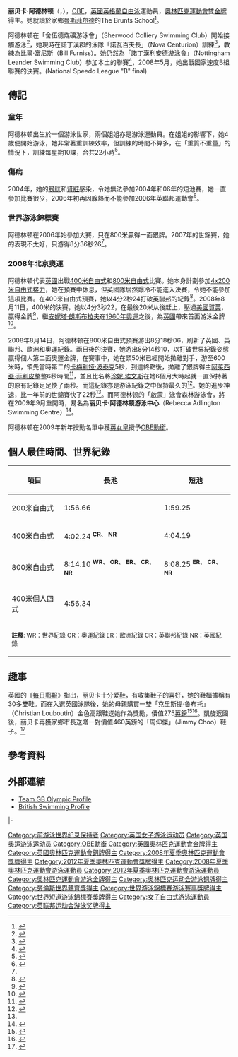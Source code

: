 {{noteTA
|T=zh-hans:丽贝卡·阿德林顿;zh-hant:瑞貝卡·阿德靈頓;zh-sg:莉碧嘉·亞靈顿;zh-hk:艾靈頓;zh-tw:蕾貝卡·阿德靈頓;zh-mo:艾靈頓;
|1=zh-hans:丽贝卡;zh-hant:瑞貝卡;zh-sg:莉碧嘉;zh-hk:莉碧嘉;zh-tw:蕾貝卡;zh-mo:莉碧嘉;
|2=zh-hans:阿德林顿;zh-hant:阿德靈頓;zh-sg:亞靈顿;zh-hk:艾靈頓;zh-tw:阿德靈頓;zh-mo:艾靈頓;
}}
{{Infobox Swimmer
| swimmername = 丽贝卡·阿德林顿
| image = Becky Adlington2012 Olympic Parade.jpg
| imagesize =
| caption = 
| fullname = Rebecca Adlington
| nationality = [[英國|英國]]
| strokes = 自由式
| club = Nova Centurion
| collegeteam = 
| birth_date = {{birth date and age|1989|02|17|df=yes}}
| birth_place = [[英格蘭|英格蘭]] [[諾丁漢郡|諾丁漢郡]] [[曼斯菲尔德|曼斯菲尔德]]
| deathdate =
| deathplace =
| height = {{height|meters=1.79}}
| weight = 
| medaltemplates =
{{MedalSport | 女子[[游泳|游泳]]}}
{{MedalCountry | {{GBR}} }}
{{MedalCompetition|[[奧運|奧運]]}}
{{MedalGold|[[2008年北京奧運|2008年北京奧運]]|[[2008年夏季奧林匹克運動會游泳比賽－女子400米自由泳|400米自由式]]}}
{{MedalGold|[[2008年北京奧運|2008年北京奧運]]|[[2008年夏季奧林匹克運動會游泳比賽－女子800米自由泳|800米自由式]]}}
{{MedalBronze|[[2012年夏季奥林匹克运动会|2012年倫敦]]|[[2012年夏季奧林匹克運動會女子400公尺自由泳比賽|400米自由泳]]}}
{{MedalCompetition|[[世界游泳錦標賽|世界游泳錦標賽 - 短池]]}}
{{MedalGold|[[2008年世界游泳錦標賽|2008年世界游泳錦標賽]]|800米自由式}}
{{MedalSilver|[[2008年世界游泳錦標賽|2008年世界游泳錦標賽]]|4×200米自由式}}
{{MedalCompetition | [[歐洲游泳錦標賽|歐洲游泳錦標賽 - 長池]]}}
{{MedalSilver|[[2006年歐洲游泳錦標賽|2006年歐洲游泳錦標賽]]|800米自由式}}
}}
'''丽贝卡·阿德林顿'''（{{lang-en|'''Rebecca Adlington'''}}，{{bd|1989年|2月17日||}}），[[OBE|OBE]]，[[英國|英國]][[英格蘭|英格蘭]][[自由泳|自由泳]]運動員，[[奧林匹克運動會|奧林匹克運動會]]雙[[金牌|金牌]]得主。她就讀於家鄉[[曼斯菲尔德|曼斯菲尔德]]的The Brunts School<ref>{{cite web |url=http://www.chad.co.uk/adlington/Open-top-bus-parade-to.4398219.jp |title=Open top bus parade to salute double Olympic gold medallist Rebecca Adlington |accessdate=2008-08-18 |work= |publisher=www.chad.co.uk |date= |archive-url=https://web.archive.org/web/20080821031013/http://www.chad.co.uk/adlington/Open-top-bus-parade-to.4398219.jp |archive-date=2008-08-21 |dead-url=yes }}</ref>。

阿德林顿在「舍伍德煤礦游泳會」（Sherwood Colliery Swimming Club）開始接觸游泳<ref>{{cite web |url=http://www.sherwoodswimmingclub.com/ |title=Sherwood Colliery Swimming Club |access-date=2008-08-23 |archive-url=https://web.archive.org/web/20080916102417/http://www.sherwoodswimmingclub.com/ |archive-date=2008-09-16 |dead-url=yes }}</ref>，她現時在諾丁漢郡的泳隊「諾瓦百夫長」（Nova Centurion）訓練<ref>{{cite web |url=http://www.notts-swimming.co.uk |title=Notts. ASA |accessdate=2021-02-15 |archive-date=2020-12-05 |archive-url=https://web.archive.org/web/20201205115116/http://www.notts-swimming.co.uk/ |dead-url=no }}</ref>，教練為比爾·富尼斯（Bill Furniss）。她仍然為「諾丁漢利安德游泳會」（Nottingham Leander Swimming Club）參加本土的聯賽<ref>{{cite web |url=http://www.leandersc.com |title=Nottingham Leander Swimming Club |accessdate=2021-02-15 |archive-date=2020-11-26 |archive-url=https://web.archive.org/web/20201126231634/https://www.leandersc.com/ |dead-url=no }}</ref>，2008年5月，她出戰國家速度B組聯賽的決賽。(National Speedo League "B" final)

==傳記==
===童年===
阿德林顿出生於一個游泳世家，兩個姐姐亦是游泳運動員。在姐姐的影響下，她4歲便開始游泳，她非常著重訓練效率，但訓練的時間不算多，在「重質不重量」的情況下，訓練每星期10課，合共22小時<ref name="塵封紀錄">{{Cite web |url=http://news.sina.com/sports/sinacn/406-105-105-126/2008-08-16/05283203184.html |title=新浪網：泳壇最大黑馬打破塵封紀錄 阿德林頓一年提高22秒 |accessdate=2008-08-23 |archive-date=2019-02-21 |archive-url=https://web.archive.org/web/20190221074147/http://news.sina.com/sports/sinacn/406-105-105-126/2008-08-16/05283203184.html |dead-url=no }}</ref>。

===傷病===
2004年，她的[[膀胱|膀胱]]和[[肾脏|肾脏]]感染，令她無法參加2004年和06年的短池賽，她一直參加比賽很少，2006年初再因[[腺熱|腺熱]]而不能參加[[2006年英聯邦運動會|2006年英聯邦運動會]]<ref>{{Cite web |url=http://info.2008.sohu.com/Global/Athlete/225457.shtml |title=搜狐網：丽贝卡·阿德林顿 |accessdate=2008-08-23 |archive-date=2012-07-17 |archive-url=https://archive.is/20120717204000/http://info.2008.sohu.com/Global/Athlete/225457.shtml |dead-url=no }}</ref>。

===世界游泳錦標賽===
阿德林顿在2006年始參加大賽，只在800米贏得一面銀牌。2007年的世錦賽，她的表現不太好，只游得8分36秒26<ref name="塵封紀錄"/>。

===2008年北京奧運===
阿德林顿代表[[2008年夏季奥林匹克运动会英国代表团|英國]]出戰[[2008年夏季奧林匹克運動會游泳比賽－女子400米自由泳|400米自由式]]和[[2008年夏季奧林匹克運動會游泳比賽－女子800米自由泳|800米自由式]]比賽。她本身計劃參加[[2008年夏季奧林匹克運動會游泳比賽_-_女子4_x_200米自由泳接力|4x200米自由式接力]]，她在預賽中休息，但英國隊居然爆冷不能進入決賽，令她不能參加這項比賽。在400米自由式預賽，她以4分2秒24打破[[英聯邦|英聯邦]]的紀錄<ref>{{cite web |url=http://news.bbc.co.uk/sport1/hi/olympics/swimming/7552579.stm |title=Adlington sets sights on GB medal  |accessdate=2008-08-11 |publisher=[[BBC|BBC體育]] |date=2008-08-10 }}</ref>。2008年8月11日，400米的決賽，她以4分3秒22，在最後20米从後赶上，壓過[[美國|美國]][[賀芙|賀芙]]，贏得金牌<ref>{{cite web |url=http://news.bbc.co.uk/sport1/hi/olympics/swimming/7553179.stm |title=Adlington snatches swimming gold |accessdate=2008-08-11 |publisher=[[BBC|BBC體育]] |date=2008-08-11 |archive-date=2009-04-23 |archive-url=https://web.archive.org/web/20090423193302/http://news.bbc.co.uk/sport1/hi/olympics/swimming/7553179.stm |dead-url=no }}</ref>，繼[[安妮塔·朗斯布拉夫|安妮塔·朗斯布拉夫]]在[[1960年夏季奧林匹克運動會|1960年奧運]]之後，為[[英國|英國]]帶來首面游泳金牌<ref name='lonsbrough'>{{cite web|url=http://www.telegraph.co.uk/sport/othersports/olympics/2538665/Rebecca-Adlington-wins--gold-on-a-rewarding-day-for-Britain---Beijing-Olympics-2008.html|author=[[安妮塔·朗斯伯勒|Anita Lonsbrough]]|title=Rebecca Adlington wins gold on a rewarding day for Britain - Beijing Olympics 2008|publisher=[[每日電訊報|每日電訊報]]|date=2008-08-11|accessdate=2008-08-11|archive-date=2009-09-08|archive-url=https://web.archive.org/web/20090908151809/http://www.telegraph.co.uk/sport/othersports/olympics/2538665/Rebecca-Adlington-wins--gold-on-a-rewarding-day-for-Britain---Beijing-Olympics-2008.html|dead-url=no}}</ref>。

2008年8月14日，阿德林顿在800米自由式預賽游出8分18秒06，刷新了英國、英聯邦、歐洲和奧運紀錄。兩日後的決賽，她游出8分14秒10，以打破世界紀錄姿態贏得個人第二面奧運金牌，在賽事中，她在頭50米已經開始拋離對手，游至600米時，領先當時第二的[[卡梅利娅·波泰克|卡梅利娅·波泰克]]5秒，到達終點後，拋離了銀牌得主[[阿萊西亞·菲利皮|阿萊西亞·菲利皮]]整整6秒時間<ref>{{Cite web |url=http://www.nownews.com/2008/08/16/341-2321119.htm |title=英女將阿德林頓奪金　打破800自由式紀錄 |accessdate=2008-08-23 |archive-date=2008-08-25 |archive-url=https://web.archive.org/web/20080825052709/http://www.nownews.com/2008/08/16/341-2321119.htm |dead-url=no }}</ref>，並且比名將[[珍妮·埃文斯|珍妮·埃文斯]]在她6個月大時起就一直保持著的原有紀錄足足快了兩秒。而這紀錄亦是游泳紀錄之中保持最久的<ref>{{cite web |url=http://news.bbc.co.uk/sport1/hi/olympics/swimming/7564653.stm |title=Adlington storms to second gold |accessdate=2008-08-16 |publisher=[[BBC|BBC體育]] |date=2008-08-16 |archive-date=2020-10-05 |archive-url=https://web.archive.org/web/20201005023233/http://news.bbc.co.uk/sport1/hi/olympics/swimming/7564653.stm |dead-url=no }}</ref>。她的進步神速，比一年前的世錦賽快了22秒<ref name="塵封紀錄"/>。而阿德林顿的「啟蒙」泳會森林游泳會，將在2009年9月重開時，易名為'''丽贝卡·阿德林顿游泳中心'''（Rebecca Adlington Swimming Centre）<ref>{{Cite web |url=http://www.mansfield.gov.uk/index.aspx?articleid=2275 |title=Mansfield to honour Olympic hero |accessdate=2008-08-23 |archive-date=2008-09-05 |archive-url=https://web.archive.org/web/20080905023011/http://www.mansfield.gov.uk/index.aspx?articleid=2275 |dead-url=no }}</ref>。

阿德林顿在2009年新年授勳名單中獲[[英女皇|英女皇]]授予[[OBE|OBE勳銜]]。

==個人最佳時間、世界紀錄==
{| class="wikitable" style="font-size:95%"
|-
!項目
!長池
!短池
|-
|200米自由式
|1:56.66
|1:59.25
|-
|400米自由式
|4:02.24 <sup>'''CR'''、 '''NR'''</sup>
|4:04.19
|-
|800米自由式
|8:14.10 <sup>'''WR'''、 '''OR'''、 '''ER'''、 '''CR'''、 '''NR'''</sup>
|8:08.25 <sup>'''ER'''、 '''CR'''、 '''NR'''</sup>
|-
|400米個人四式
|4:56.34
|
|-
|colspan="3"|<small>'''註釋''': WR：世界紀錄 OR：奧運紀錄 ER：歐洲紀錄 CR：英聯邦紀錄 NR：英國紀錄</small>
|}

==趣事==
英國的《[[每日郵報|每日郵報]]》指出，丽贝卡十分爱[[鞋|鞋]]，有收集鞋子的喜好，她的鞋櫃據稱有30多雙鞋。而在入選英國泳隊後，她的母親購買一雙「克里斯提·鲁布托」（Christian Louboutin）金色高跟鞋送她作為獎勵，價值275[[英鎊|英鎊]]<ref>{{Cite web |url=http://2008.cns.com.cn/news/2008/08-13/28719.shtml |title=中新奧運網：英国新科泳后阿德林顿是个鞋痴 鞋柜有30多双鞋 |access-date=2008-08-23 |archive-url=https://web.archive.org/web/20160304130237/http://2008.cns.com.cn/news/2008/08-13/28719.shtml |archive-date=2016-03-04 |dead-url=yes }}</ref><ref>{{Cite web |url=http://www.dailymail.co.uk/femail/article-1043557/Golden-girl-Rebecca-Adlington-inspired-Olympic-swim-triumph-Jimmy-Choo-promise.html |title=Golden girl Rebecca Adlington inspired to Olympic swim triumph by Jimmy Choo promise |accessdate=2008-08-27 |archive-date=2020-05-12 |archive-url=https://web.archive.org/web/20200512045438/https://www.dailymail.co.uk/femail/article-1043557/Golden-girl-Rebecca-Adlington-inspired-Olympic-swim-triumph-Jimmy-Choo-promise.html |dead-url=no }}</ref>。凱旋返國後，丽贝卡再獲家鄉市長送贈一對價值460英鎊的「周仰傑」（Jimmy Choo）鞋子。<ref>{{Cite web |url=http://www.dailymail.co.uk/news/article-1049433/15-000-fans-turn-greet-Britains-golden-girl-Rebecca-pair-Jimmy-Choos.html |title=15,000 fans turn out to greet Britain's golden girl Rebecca with a pair of Jimmy Choos |accessdate=2008-08-27 |archive-date=2020-05-12 |archive-url=https://web.archive.org/web/20200512045443/https://www.dailymail.co.uk/news/article-1049433/15-000-fans-turn-greet-Britains-golden-girl-Rebecca-pair-Jimmy-Choos.html |dead-url=no }}</ref>

==參考資料==
{{reflist}}

==外部連結==
* [http://www.olympics.org.uk/beijing2008/AthleteProfile.aspx?id=6649# Team GB Olympic Profile]{{Wayback|url=http://www.olympics.org.uk/beijing2008/AthleteProfile.aspx?id=6649 |date=20101203004835 }}
* [https://web.archive.org/web/20080823054802/http://www.sportcentric.com/vsite/vcontent/page/custom/0,8510,5157-182715-199933-42718-269451-custom-item,00.html British Swimming Profile]

{{s-start}}
{{s-ach|rec}}
{{succession box|before={{flagicon|USA}} [[珍妮特·埃文斯|珍妮特·埃文斯]]|title={{tsl|en|World record progression 800 metres freestyle#women|800米自由泳世界紀錄進程#女子|女子800米自由式世界紀錄保持者（長池）}}|years=2008年8月16日至2013年8月3日|after={{flagicon|USA}} [[姬蒂·雷德基|姬蒂·雷德基]]|}}
|-
{{s-ach|aw}}
{{s-bef|before={{flagicon|FRA}} [[洛尔·马诺杜|洛尔·马诺杜]]}}
{{s-ttl|title={{tsl|en|Swimming World Swimmers of the Year#European Swimmer of the Year|游泳世界雜誌年度最佳歐洲游泳運動員}}|years=2008}}
{{s-aft|after={{flagicon|ITA}} [[费代丽卡·佩莱格里尼|费代丽卡·佩莱格里尼]]}}
{{s-end}}
{{劳伦斯世界体育奖年度突破}}
{{奥林匹克运动会游泳比赛女子400米自由泳冠军}}
{{奥林匹克运动会游泳比赛女子800米自由泳冠军}}

{{Authority control}}

{{DEFAULTSORT:Adlington, Rebecca}}
[[Category:前游泳世界纪录保持者|Category:前游泳世界纪录保持者]]
[[Category:英国女子游泳运动员|Category:英国女子游泳运动员]]
[[Category:英国奥运游泳运动员|Category:英国奥运游泳运动员]]
[[Category:OBE勳銜|Category:OBE勳銜]]
[[Category:英國奧林匹克運動會金牌得主|Category:英國奧林匹克運動會金牌得主]]
[[Category:英國奧林匹克運動會銅牌得主|Category:英國奧林匹克運動會銅牌得主]]
[[Category:2008年夏季奧林匹克運動會獎牌得主|Category:2008年夏季奧林匹克運動會獎牌得主]]
[[Category:2012年夏季奧林匹克運動會獎牌得主|Category:2012年夏季奧林匹克運動會獎牌得主]]
[[Category:2008年夏季奧林匹克運動會游泳運動員|Category:2008年夏季奧林匹克運動會游泳運動員]]
[[Category:2012年夏季奧林匹克運動會游泳運動員|Category:2012年夏季奧林匹克運動會游泳運動員]]
[[Category:奧林匹克運動會游泳金牌得主|Category:奧林匹克運動會游泳金牌得主]]
[[Category:奥林匹克运动会游泳铜牌得主|Category:奥林匹克运动会游泳铜牌得主]]
[[Category:勞倫斯世界體育獎得主|Category:勞倫斯世界體育獎得主]]
[[Category:世界游泳錦標賽游泳賽事獎牌得主|Category:世界游泳錦標賽游泳賽事獎牌得主]]
[[Category:世界短道游泳錦標賽獎牌得主|Category:世界短道游泳錦標賽獎牌得主]]
[[Category:女子自由式游泳運動員|Category:女子自由式游泳運動員]]
[[Category:英联邦运动会游泳奖牌得主|Category:英联邦运动会游泳奖牌得主]]